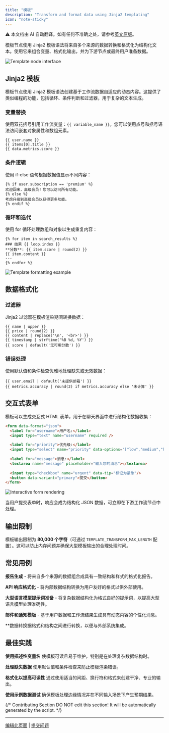 ```yaml
---
title: "模板"
description: "Transform and format data using Jinja2 templating"
icon: "note-sticky"
---
```


<Note> ⚠️ 本文档由 AI 自动翻译。如有任何不准确之处，请参考[英文原版](/en/documentation/pages/nodes/template)。</Note>


模板节点使用 Jinja2 模板语法将来自多个来源的数据转换和格式化为结构化文本。使用它来组合变量、格式化输出，并为下游节点或最终用户准备数据。

<Frame caption="模板节点配置界面">
  <img src="https://assets-docs.dify.ai/2025/04/0838bb5c7e1d1a58ed30fcd9fc48920f.png" alt="Template node interface" />
</Frame>

## Jinja2 模板

模板节点使用 Jinja2 模板语法创建基于工作流数据自适应的动态内容。这提供了类似编程的功能，包括循环、条件判断和过滤器，用于复杂的文本生成。

### 变量替换

使用双花括号引用工作流变量：`{{ variable_name }}`。您可以使用点号和括号语法访问嵌套对象属性和数组元素。

```jinja2
{{ user.name }}
{{ items[0].title }}
{{ data.metrics.score }}
```

### 条件逻辑

使用 if-else 语句根据数据值显示不同内容：

```jinja2
{% if user.subscription == 'premium' %}
欢迎回来，高级会员！您可以访问所有功能。
{% else %}
考虑升级到高级会员以获得更多功能。
{% endif %}
```

### 循环和迭代

使用 for 循环处理数组和对象以生成重复内容：

```jinja2
{% for item in search_results %}
### 结果 {{ loop.index }}
**分数**: {{ item.score | round(2) }}
{{ item.content }}
---
{% endfor %}
```

<Frame caption="模板处理知识检索结果">
  <img src="https://assets-docs.dify.ai/2025/04/0ae3f13cf725cb2c52c72cc354e592ee.png" alt="Template formatting example" />
</Frame>

## 数据格式化

### 过滤器

Jinja2 过滤器在模板渲染期间转换数据：

```jinja2
{{ name | upper }}
{{ price | round(2) }}
{{ content | replace('\n', '<br>') }}
{{ timestamp | strftime('%B %d, %Y') }}
{{ score | default('无可用分数') }}
```

### 错误处理

使用默认值和条件检查优雅地处理缺失或无效数据：

```jinja2
{{ user.email | default('未提供邮箱') }}
{{ metrics.accuracy | round(2) if metrics.accuracy else '未计算' }}
```

## 交互式表单

模板可以生成交互式 HTML 表单，用于在聊天界面中进行结构化数据收集：

```html
<form data-format="json">
  <label for="username">用户名:</label>
  <input type="text" name="username" required />
  
  <label for="priority">优先级:</label>
  <input type="select" name="priority" data-options='["low","medium","high"]'/>
  
  <label for="message">消息:</label>
  <textarea name="message" placeholder="输入您的消息"></textarea>
  
  <input type="checkbox" name="urgent" data-tip="标记为紧急"/>
  <button data-variant="primary">提交</button>
</form>
```

<Frame caption="在聊天界面中渲染的交互式表单">
  <img src="https://assets-docs.dify.ai/2025/04/9d24e9cfa3cdde00e4eee15bd4bbea76.png" alt="Interactive form rendering" />
</Frame>

当用户提交表单时，响应会成为结构化 JSON 数据，可立即在下游工作流节点中处理。

## 输出限制

模板输出限制为 **80,000 个字符**（可通过 `TEMPLATE_TRANSFORM_MAX_LENGTH` 配置）。这可以防止内存问题并确保大型模板输出的合理处理时间。

## 常见用例

**报告生成** - 将来自多个来源的数据组合成具有一致结构和样式的格式化报告。

**API 响应格式化** - 将内部数据结构转换为用户友好的格式以供外部使用。

**大型语言模型提示词准备** - 将复杂数据结构化为格式良好的提示词，以提高大型语言模型处理准确性。

**邮件和通知模板** - 基于用户数据和工作流结果生成具有动态内容的个性化消息。

**数据转换据格式和结构之间进行转换，以便与外部系统集成。

## 最佳实践

**使用描述性变量名** 使模板可读且易于维护，特别是在处理复杂数据结构时。

**处理缺失数据** 使用默认值和条件检查来防止模板渲染错误。

**格式化以提高可读性** 通过使用适当的间距、换行符和格式来创建干净、专业的输出。

**使用示例数据测试** 确保模板处理边缘情况并在不同输入场景下产生预期结果。

{/*
Contributing Section
DO NOT edit this section!
It will be automatically generated by the script.
*/}

---

[编辑此页面](https://github.com/langgenius/dify-docs/edit/main/zh-hans/documentation/pages/nodes/template.mdx) | [提交问题](https://github.com/langgenius/dify-docs/issues/new?template=docs.yml)

